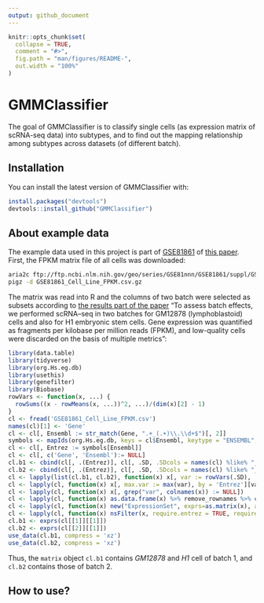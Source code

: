 ```yaml
---
output: github_document
---
```


<!-- README.md is generated from README.Rmd. Please edit that file -->

```r
knitr::opts_chunk$set(
  collapse = TRUE,
  comment = "#>",
  fig.path = "man/figures/README-",
  out.width = "100%"
)
```
# GMMClassifier

The goal of GMMClassifier is to classify single cells (as expression matrix of scRNA-seq data) into subtypes, and to find out the mapping relationship among subtypes across datasets (of different batch).

## Installation

You can install the latest version of GMMClassifier with:

```r
install.packages("devtools")
devtools::install_github("GMMClassifier")
```

## About example data

The example data used in this project is part of [GSE81861](https://www.ncbi.nlm.nih.gov/geo/query/acc.cgi?acc=GSE81861) of [this paper](https://www.nature.com/articles/ng.3818#accessions). First, the FPKM matrix file of all cells was downloaded:

```bash
aria2c ftp://ftp.ncbi.nlm.nih.gov/geo/series/GSE81nnn/GSE81861/suppl/GSE81861_Cell_Line_FPKM.csv.gz
pigz -d GSE81861_Cell_Line_FPKM.csv.gz
```

The matrix was read into R and the columns of two batch were selected as subsets  according to [the results part of the paper](https://www.nature.com/articles/ng.3818#results) "To assess batch effects, we performed scRNA–seq in two batches for GM12878 (lymphoblastoid) cells and also for H1 embryonic stem cells. Gene expression was quantified as fragments per kilobase per million reads (FPKM), and low-quality cells were discarded on the basis of multiple metrics":

```r
library(data.table)
library(tidyverse)
library(org.Hs.eg.db)
library(usethis)
library(genefilter)
library(Biobase)
rowVars <- function(x, ...) {
  rowSums((x - rowMeans(x, ...))^2, ...)/(dim(x)[2] - 1)
}
cl <- fread('GSE81861_Cell_Line_FPKM.csv')
names(cl)[1] <- 'Gene'
cl <- cl[, Ensembl := str_match(Gene, ".+_(.+)\\.\\d+$")[, 2]]
symbols <- mapIds(org.Hs.eg.db, keys = cl$Ensembl, keytype = "ENSEMBL", column="ENTREZID", multiVals = 'first')
cl <- cl[, Entrez := symbols[Ensembl]]
cl <- cl[, c('Gene', 'Ensembl'):= NULL]
cl.b1 <- cbind(cl[, .(Entrez)], cl[, .SD, .SDcols = names(cl) %like% "_B1_"])
cl.b2 <- cbind(cl[, .(Entrez)], cl[, .SD, .SDcols = names(cl) %like% "_B2_"])
cl <- lapply(list(cl.b1, cl.b2), function(x) x[, var := rowVars(.SD), .SDcols = -c('Entrez')])
cl <- lapply(cl, function(x) x[, max.var := max(var), by = 'Entrez'][var != 0 & max.var == var & !is.na(Entrez)])
cl <- lapply(cl, function(x) x[, grep("var", colnames(x)) := NULL])
cl <- lapply(cl, function(x) as.data.frame(x) %>% remove_rownames %>% column_to_rownames(var="Entrez"))
cl <- lapply(cl, function(x) new("ExpressionSet", exprs=as.matrix(x), annotation = 'org.Hs.eg.db'))
cl <- lapply(cl, function(x) nsFilter(x, require.entrez = TRUE, require.GOBP = TRUE, require.GOCC = TRUE, require.GOMF = TRUE, var.cutoff = 0.999))
cl.b1 <- exprs(cl[[1]][[1]])
cl.b2 <- exprs(cl[[2]][[1]])
use_data(cl.b1, compress = 'xz')
use_data(cl.b2, compress = 'xz')
```

Thus, the `matrix` object `cl.b1` contains *GM12878* and *H1* cell of batch 1, and `cl.b2` contains those of batch 2.

## How to use?
